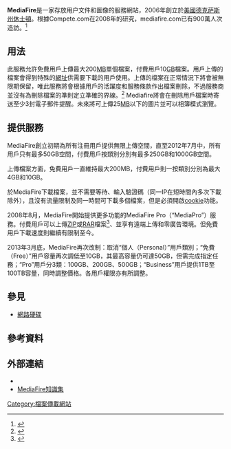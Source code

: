 {{noteTA
|G1=地名
|G2=IT
}}
{{Infobox Website
|name           = MediaFire
|logo           = MediaFire logo.svg
|url            = [http://www.mediafire.com MediaFire.com]
|commercial     = 是<ref>{{Cite web |url=http://www.mediafire.com/mediapro.php |title=Media Fire Pro Information |accessdate=2011-01-11 |archive-date=2009-01-08 |archive-url=https://web.archive.org/web/20090108155833/http://mediafire.com/mediapro.php |dead-url=no }}</ref>
|type           = 免費文件託管/共享服務
|language       = [[英文|英文]]
|registration   = 強制
|launch_date    = {{start date and age|2006|10|20}}
|current_status = 運作中
|alexa          = {{decrease}} 235 ({{as of|2015|4|3|alt=2015/4/3}})<ref name="alexa">{{cite web |url= http://www.alexa.com/siteinfo/MediaFire.com |title= Mediafire.com Site Info |publisher= [[Alexa_Internet|Alexa Internet]] |accessdate= 2015-04-03 |archive-date= 2019-05-10 |archive-url= https://web.archive.org/web/20190510084631/https://www.alexa.com/siteinfo/mediafire.com |dead-url= no }}</ref>
}}
'''MediaFire'''是一家存放用户文件和圖像的服務網站，2006年創立於[[美國|美國]][[德克萨斯州|德克萨斯州]][[休士頓|休士頓]]。根據Compete.com在2008年的研究，mediafire.com已有900萬人次造訪。<ref>{{Cite web |url=http://siteanalytics.compete.com/mediafire.com?metric=uv |title=Mediafire attracts almost 9m visitors online yearly |access-date=2011-01-11 |archive-url=https://web.archive.org/web/20091227062617/http://siteanalytics.compete.com/mediafire.com/?metric=uv |archive-date=2009-12-27 |dead-url=yes }}</ref>

== 用法 ==
此服務允許免費用戶上傳最大200[[Megabyte|MB]]單個檔案，付費用戶10[[Gigabyte|GB]]檔案。用戶上傳的檔案會得到特殊的[[網址|網址]]供需要下載的用戶使用。上傳的檔案在正常情況下將會被無限期保留，唯此服務將會根據用戶的活躍度和服務條款作出檔案刪除，不過服務商並沒有為刪除檔案的準則定立準確的界線。<ref name="mediafire_faq_storage_time">{{Cite web |url=http://support.mediafire.com/index.php?%2FKnowledgebase%2FArticle%2FView%2F58%2F0%2Fhow-long-will-my-uploaded-files-be-stored |title=Mediafire FAQ: How long will my uploaded files be stored? |accessdate=2021-02-07 |archive-date=2017-07-19 |archive-url=https://web.archive.org/web/20170719160152/https://support.mediafire.com/index.php?%2FKnowledgebase%2FArticle%2FView%2F58%2F0%2Fhow-long-will-my-uploaded-files-be-stored |dead-url=no }}</ref> Mediafire將會在刪除用戶檔案時寄送至少3封電子郵件提醒。未來將可上傳25[[Megabyte|MB]]以下的圖片並可以相簿模式瀏覽。

== 提供服務 ==
MediaFire創立初期為所有注冊用戶提供無限上傳空間，直至2012年7月中，所有用戶只有最多50GB空間，付費用戶按類別分別有最多250GB和1000GB空間。

上傳檔案方面，免費用戶一直維持最大200MB，付費用戶則一按類別分別為最大4GB和10GB。

於MediaFire下載檔案，並不需要等待、輸入驗證碼（同一IP在短時間內多次下載除外），且沒有流量限制及同一時間可下載多個檔案，但是必須開啟[[cookie|cookie]]功能。

2008年8月，MediaFire開始提供更多功能的MediaFire Pro（“MediaPro”）服務。付費用戶可以上傳[[ZIP_(檔案格式)|ZIP]]或[[RAR|RAR]]檔案<ref>{{cite web|url=http://support.mediafire.com/index.php?_m=knowledgebase&_a=viewarticle&kbarticleid=46&nav=0,2|title=Why can't I upload password protected archives?|publisher=mediafire.com|accessdate=2009-02-02|archive-date=2010-11-14|archive-url=https://web.archive.org/web/20101114082156/http://support.mediafire.com/index.php?_m=knowledgebase&_a=viewarticle&kbarticleid=46&nav=0,2|dead-url=no}}</ref>、並享有遠端上傳和零廣告環境。但免費用戶下載速度則繼續有限制至今。

2013年3月底，MediaFire再次改制：取消“個人（Personal）”用戶類別；“免費（Free）”用戶容量再次調低至10GB，其最高容量仍可達50GB，但需完成指定任務；“Pro”用戶分3類：100GB、200GB、500GB；“Business”用戶提供1TB至100TB容量，同時調整價格。各用戶權限亦有所調整。

== 參見 ==
*[[網路硬碟|網路硬碟]]

== 參考資料 ==
{{Reflist|2}}

== 外部連結 ==
* {{官方網站|1=https://www.mediafire.com}}{{en icon}}
* [http://support.mediafire.com/index.php?_m=knowledgebase&_a=view MediaFire知識集] {{Wayback|url=http://support.mediafire.com/index.php?_m=knowledgebase&_a=view |date=20210126013026 }}{{en icon}}

{{DEFAULTSORT:Mediafire}}
[[Category:檔案傳載網站|Category:檔案傳載網站]]